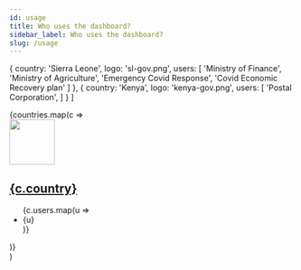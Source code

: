 ```yaml
---
id: usage
title: Who uses the dashboard?
sidebar_label: Who uses the dashboard?
slug: /usage
---
```


  {
    country: 'Sierra Leone',
    logo: 'sl-gov.png',
    users: [
      'Ministry of Finance',
      'Ministry of Agriculture',
      'Emergency Covid Response',
      'Covid Economic Recovery plan'
    ]
  },
  {
    country: 'Kenya',
    logo: 'kenya-gov.png',
    users: [
      'Postal Corporation',
    ]
  }
]

  <div>
  {countries.map(c =>
    <div>
      <div className='usage'>
        <img src={'/docs/assets/'+c.logo} width='80' className='align-self-center'/>
        <h2 className='align-self-center country-title'>
          <b><u>{c.country}</u></b>
        </h2>
      </div>
      <ul style={{marginLeft: '90px'}}>
        {c.users.map(u => <li>{u}</li>)}
      </ul>
    </div>
  )}
  </div>
)

<CurrentUsage countries={countries}/>